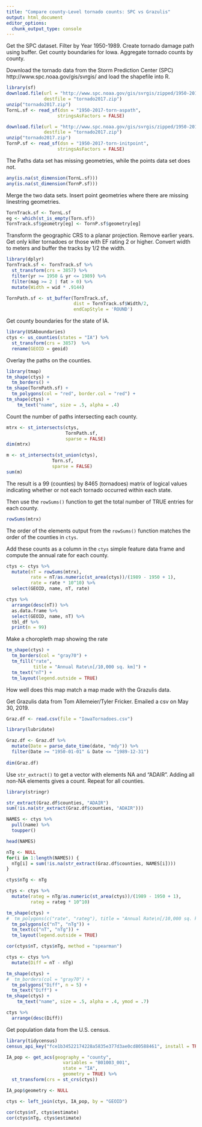 ```yaml
---
title: "Compare county-Level tornado counts: SPC vs Grazulis"
output: html_document
editor_options: 
  chunk_output_type: console
---
```


Get the SPC dataset. Filter by Year 1950-1989. Create tornado damage path using buffer. Get county boundaries for Iowa. Aggregate tornado counts by county.

Download the tornado data from the Storm Prediction Center (SPC) http://www.spc.noaa.gov/gis/svrgis/ and load the shapefile into R.
```r
library(sf)
download.file(url = "http://www.spc.noaa.gov/gis/svrgis/zipped/1950-2017-torn-aspath.zip",
              destfile = "tornado2017.zip")
unzip("tornado2017.zip")
TornL.sf <- read_sf(dsn = "1950-2017-torn-aspath",
                   stringsAsFactors = FALSE)

download.file(url = "http://www.spc.noaa.gov/gis/svrgis/zipped/1950-2017-torn-initpoint.zip",
              destfile = "tornado2017.zip")
unzip("tornado2017.zip")
TornP.sf <- read_sf(dsn = "1950-2017-torn-initpoint",
                   stringsAsFactors = FALSE)
```

The Paths data set has missing geometries, while the points data set does not.
```r
any(is.na(st_dimension(TornL.sf)))
any(is.na(st_dimension(TornP.sf)))
```

Merge the two data sets. Insert point geometries where there are missing linestring geometries.
```r
TornTrack.sf <- TornL.sf
eg <- which(st_is_empty(Torn.sf))
TornTrack.sf$geometry[eg] <- TornP.sf$geometry[eg]
```

Transform the geographic CRS to a planar projection. Remove earlier years. Get only killer tornadoes or those with EF rating 2 or higher. Convert width to meters and buffer the tracks by 1/2 the width.
```r
library(dplyr)
TornTrack.sf <- TornTrack.sf %>%
  st_transform(crs = 3857) %>%
  filter(yr >= 1950 & yr <= 1989) %>%
  filter(mag >= 2 | fat > 0) %>%
  mutate(Width = wid * .9144)

TornPath.sf <- st_buffer(TornTrack.sf, 
                         dist = TornTrack.sf$Width/2, 
                         endCapStyle = 'ROUND')
```

Get county boundaries for the state of IA.
```r
library(USAboundaries)
ctys <- us_counties(states = "IA") %>%
  st_transform(crs = 3857)  %>%
  rename(GEOID = geoid)
```

Overlay the paths on the counties.
```r
library(tmap)
tm_shape(ctys) +
  tm_borders() +
tm_shape(TornPath.sf) +
  tm_polygons(col = "red", border.col = "red") +
tm_shape(ctys) +
    tm_text("name", size = .5, alpha = .4)
```

Count the number of paths intersecting each county.
```r
mtrx <- st_intersects(ctys, 
                      TornPath.sf, 
                      sparse = FALSE)
dim(mtrx)

m <- st_intersects(st_union(ctys),
                 Torn.sf,
                 sparse = FALSE)
sum(m)
```

The result is a 99 (counties) by 8465 (tornadoes) matrix of logical values indicating whether or not each tornado occurred within each state.

Then use the `rowSums()` function to get the total number of TRUE entries for each county.
```r
rowSums(mtrx)
```

The order of the elements output from the `rowSums()` function matches the order of the counties in `ctys`.

Add these counts as a column in the `ctys` simple feature data frame and compute the annual rate for each county.
```r
ctys <- ctys %>%
  mutate(nT = rowSums(mtrx),
         rate = nT/as.numeric(st_area(ctys))/(1989 - 1950 + 1),
         rate = rate * 10^10) %>%
  select(GEOID, name, nT, rate)

ctys %>%
  arrange(desc(nT)) %>%
  as.data.frame %>%
  select(GEOID, name, nT) %>%
  tbl_df %>%
  print(n = 99)
```

Make a choropleth map showing the rate
```r
tm_shape(ctys) +
  tm_borders(col = "gray70") +
  tm_fill("rate",
          title = "Annual Rate\n[/10,000 sq. km]") +
  tm_text("nT") +
  tm_layout(legend.outside = TRUE)
```

How well does this map match a map made with the Grazulis data.

Get Grazulis data from Tom Allemeier/Tyler Fricker. Emailed a csv on May 30, 2019.
```r
Graz.df <- read.csv(file = "IowaTornadoes.csv") 

library(lubridate)

Graz.df <- Graz.df %>%
  mutate(Date = parse_date_time(date, "mdy")) %>%
  filter(Date >= "1950-01-01" & Date <= "1989-12-31")
  
dim(Graz.df)
```

Use `str_extract()` to get a vector with elements NA and "ADAIR". Adding all non-NA elements gives a count. Repeat for all counties.
```r
library(stringr)

str_extract(Graz.df$counties, "ADAIR")
sum(!is.na(str_extract(Graz.df$counties, "ADAIR")))

NAMES <- ctys %>%
  pull(name) %>%
  toupper()

head(NAMES)

nTg <- NULL
for(i in 1:length(NAMES)) {
  nTg[i] = sum(!is.na(str_extract(Graz.df$counties, NAMES[i])))
}

ctys$nTg <- nTg
```

```r
ctys <- ctys %>%
  mutate(rateg = nTg/as.numeric(st_area(ctys))/(1989 - 1950 + 1),
         rateg = rateg * 10^10)

tm_shape(ctys) +
#  tm_polygons(c("rate", "rateg"), title = "Annual Rate\n[/10,000 sq. km]") +
  tm_polygons(c("nT", "nTg")) +
  tm_text(c("nT", "nTg")) +
  tm_layout(legend.outside = TRUE)

cor(ctys$nT, ctys$nTg, method = "spearman")
```

```r
ctys <- ctys %>%
  mutate(Diff = nT - nTg)

tm_shape(ctys) +
#  tm_borders(col = "gray70") +
  tm_polygons("Diff", n = 5) +
  tm_text("Diff") +
tm_shape(ctys) +
    tm_text("name", size = .5, alpha = .4, ymod = .7)
```

```r
ctys %>%
  arrange(desc(Diff))
```

Get population data from the U.S. census.
```r
library(tidycensus)
census_api_key("fce1b34522174228a5835e377d3ae0cd80588461", install = TRUE)

IA_pop <- get_acs(geography = "county", 
                     variables = "B01003_001", 
                     state = "IA",
                     geometry = TRUE) %>%
  st_transform(crs = st_crs(ctys))

IA_pop$geometry <- NULL

ctys <- left_join(ctys, IA_pop, by = "GEOID")

cor(ctys$nT, ctys$estimate)
cor(ctys$nTg, ctys$estimate)
```
